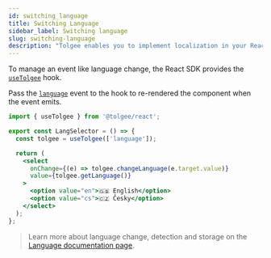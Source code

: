 ```yaml
---
id: switching_language
title: Switching Language
sidebar_label: Switching language
slug: switching-language
description: "Tolgee enables you to implement localization in your React application with ease. You can integrate Tolgee in your React application using Tolgee's SDK for React. Learn to manage language change using the useTolgee hook."
---
```


To manage an event like language change, the React SDK provides the [`useTolgee`](./api#hook-usetolgee) hook.

Pass the [`language`](/api/core_package/events.mdx) event to the hook to re-rendered the component when the event emits.

```jsx
import { useTolgee } from '@tolgee/react';

export const LangSelector = () => {
  const tolgee = useTolgee(['language']);

  return (
    <select
      onChange={(e) => tolgee.changeLanguage(e.target.value)}
      value={tolgee.getLanguage()}
    >
      <option value="en">🇬🇧 English</option>
      <option value="cs">🇨🇿 Česky</option>
    </select>
  );
};
```

> Learn more about language change, detection and storage on the [Language documentation page](../../language).
